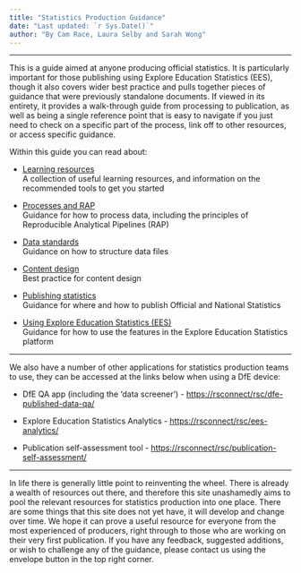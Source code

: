 ```yaml
---
title: "Statistics Production Guidance"
date: "Last updated: `r Sys.Date()`"
author: "By Cam Race, Laura Selby and Sarah Wong"
---
```


---


This is a guide aimed at anyone producing official statistics. It is particularly important for those publishing using Explore Education Statistics (EES), though it also covers wider best practice and pulls together pieces of guidance that were previously standalone documents. If viewed in its entirety, it provides a walk-through guide from processing to publication, as well as being a single reference point that is easy to navigate if you just need to check on a specific part of the process, link off to other resources, or access specific guidance.

Within this guide you can read about: 

* [Learning resources](l+d.html)  
A collection of useful learning resources, and information on the recommended tools to get you started

* [Processes and RAP](rap.html)  
Guidance for how to process data, including the principles of Reproducible Analytical Pipelines (RAP)

* [Data standards](ud.html)  
Guidance on how to structure data files

* [Content design](cd.html)  
Best practice for content design

* [Publishing statistics](pub.html)  
Guidance for where and how to publish Official and National Statistics

* [Using Explore Education Statistics (EES)](ees.html)  
Guidance for how to use the features in the Explore Education Statistics platform

---


We also have a number of other applications for statistics production teams to use, they can be accessed at the links below when using a DfE device:


- DfE QA app (including the 'data screener') - [https://rsconnect/rsc/dfe-published-data-qa/](https://rsconnect/rsc/dfe-published-data-qa/){target="_blank" rel="noopener noreferrer"}

- Explore Education Statistics Analytics - [https://rsconnect/rsc/ees-analytics/](https://rsconnect/rsc/ees-analytics/){target="_blank" rel="noopener noreferrer"}

- Publication self-assessment tool - [https://rsconnect/rsc/publication-self-assessment/](https://rsconnect/rsc/publication-self-assessment/){target="_blank" rel="noopener noreferrer"}


---

In life there is generally little point to reinventing the wheel. There is already a wealth of resources out there, and therefore this site unashamedly aims to pool the relevant resources for statistics production into one place. There are some things that this site does not yet have, it will develop and change over time. We hope it can prove a useful resource for everyone from the most experienced of producers, right through to those who are working on their very first publication. If you have any feedback, suggested additions, or wish to challenge any of the guidance, please contact us using the envelope button in the top right corner.
